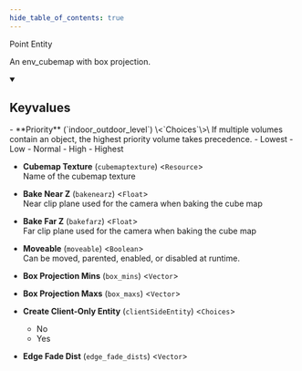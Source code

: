 ```yaml
---
hide_table_of_contents: true
---
```


<!---
!!!!!!
THIS PAGE IS AUTOGENERATED FROM GAME FGD DEFINITIONS!
DO NOT EDIT MANUALLY!
!!!!!!

In order to make edits, you can make an annotation file in /fgd_dump_overrides
-->


Point Entity

An env_cubemap with box projection.

<details open>
<summary><h2>Keyvalues</h2></summary>
- **Priority** (`indoor_outdoor_level`) \<`Choices`\>\
If multiple volumes contain an object, the highest priority volume takes precedence.
  - Lowest 
  - Low 
  - Normal 
  - High 
  - Highest 


- **Cubemap Texture** (`cubemaptexture`) \<`Resource`\>\
Name of the cubemap texture

- **Bake Near Z** (`bakenearz`) \<`Float`\>\
Near clip plane used for the camera when baking the cube map

- **Bake Far Z** (`bakefarz`) \<`Float`\>\
Far clip plane used for the camera when baking the cube map

- **Moveable** (`moveable`) \<`Boolean`\>\
Can be moved, parented, enabled, or disabled at runtime.

- **Box Projection Mins** (`box_mins`) \<`Vector`\>

- **Box Projection Maxs** (`box_maxs`) \<`Vector`\>

- **Create Client-Only Entity** (`clientSideEntity`) \<`Choices`\>
  - No 
  - Yes 


- **Edge Fade Dist** (`edge_fade_dists`) \<`Vector`\>


 </details>

